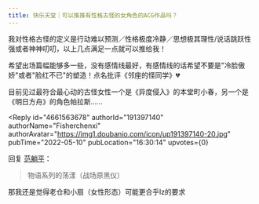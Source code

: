 ```yaml
---
title: 快乐天堂｜可以推推有性格古怪的女角色的ACG作品吗？
---
```



<Forum groupName="动画番剧" groupUrl="https://www.douban.com/group/596353/" archivedAt="2025-05-16T16:32:48.448Z">
  <Post
    id="265652983"
    title="快乐天堂｜可以推推有性格古怪的女角色的ACG作品吗？"
    url="https://www.douban.com/group/topic/265652983/?_spm_id=MjEyMTkwMzgy"
    pubTime="2022-05-12"
    highlightUserId="191397140"
  >
我对性格古怪的定义是行动难以预测／性格极度冷静／思想极其理性/说话跳跃性强或者神神叨叨，以上几点满足一点就可以推给我！

希望出场篇幅能够多一些，没有感情线最好，有感情线的话希望不要是"冷脸傲娇"或者"脸红不已"的塑造！点名批评《邻座的怪同学》💔

目前见过最符合最心动的古怪女性一个是《异度侵入》的本堂町小春，另一个是《明日方舟》的角色帕拉斯......

<Reply
  id="4661563678"
  authorId="191397140"
  authorName="Fisherchenxi"
  authorAvatar="https://img1.doubanio.com/icon/up191397140-20.jpg"
  pubTime="2022-05-10"
  pubLocation="16:30:14"
  upvotes={0}
>
回复 [范躺平](https://www.douban.com/people/185100139/)：
> 物语系列的荡漾（战场原黑仪）

那我还是觉得老仓和小扇（女性形态）可能更合乎lz的要求
</Reply>
  </Post>
</Forum>
